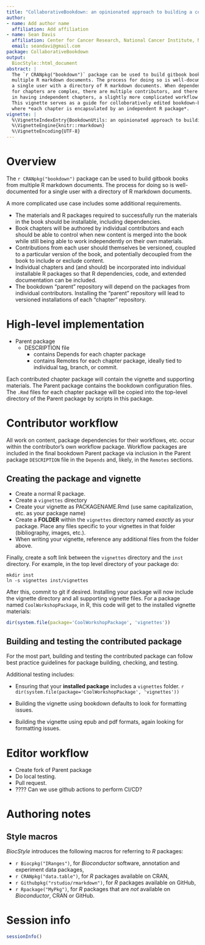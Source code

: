 ```yaml
---
title: "CollaborativeBookdown: an opinionated approach to building a collaborative bookdown book"
author:
- name: Add author name
  affiliation: Add affiliation
- name: Sean Davis
  affiliation: Center for Cancer Research, National Cancer Institute, National Institutes of Health, Bethesda, MD
  email: seandavi@gmail.com
package: CollaborativeBookdown
output:
  BiocStyle::html_document
abstract: |
  The `r CRANpkg("bookdown")` package can be used to build gitbook books from
  multiple R markdown documents. The process for doing so is well-documented for
  a single user with a directory of R markdown documents. When dependencies 
  for chapters are complex, there are multiple contributors, and there is interest
  in having independent chapters, a slightly more complicated workflow is necessary.
  This vignette serves as a guide for colloboratively edited bookdown-based material
  where *each chapter is encapsulated by an independent R package*.
vignette: |
  %\VignetteIndexEntry{BookdownUtils: an opinionated approach to building a collaborative bookdown book}
  %\VignetteEngine{knitr::rmarkdown}
  %\VignetteEncoding{UTF-8}
---
```


# Overview

The `r CRANpkg("bookdown")` package can be used to build gitbook books from
multiple R markdown documents. The process for doing so is well-documented for
a single user with a directory of R markdown documents. 

A more complicated use case includes some additional requirements.

- The materials and R packages required to successfully run the materials
in the book should be installable, including dependencies.
- Book chapters will be authored by individual contributors and each should
be able to control when new content is merged into the book while still
being able to work independently on their own materials.
- Contributions from each user should themselves be versioned, coupled to a
particular version of the book, and potentially decoupled from the book to 
include or exclude content.
- Individual chapters and (and should) be incorporated into individual installable
R packages so that R dependencies, code, and extended documentation can be included.
- The bookdown "parent" repository will depend on the packages from individual 
contributors. Installing the "parent" repository will lead to versioned installations
of each "chapter" repository.

# High-level implementation

- Parent package
  - DESCRIPTION file
    - contains Depends for each chapter package
    - contains Remotes for each chapter package, ideally tied to individual tag, branch, or commit.

Each contributed chapter package will contain the vignette and supporting materials. The Parent
package contains the bookdown configuration files. The `.Rmd` files for each chapter package will
be copied into the top-level directory of the Parent package by scripts in this package. 


# Contributor workflow

All work on content, package dependencies for their workflows, etc. occur
within the contributor's own workflow package. Workflow packages are included 
in the final bookdown Parent package via inclusion in the Parent package `DESCRIPTION`
file in the `Depends` and, likely, in the `Remotes` sections.

## Creating the package and vignette

- Create a normal R package.
- Create a `vignettes` directory
- Create your vignette as PACKAGENAME.Rmd (use same capitalization, etc. as your package name)
- Create a **FOLDER** within the `vignettes` directory named *exactly* as your package. Place any
files specific to your vignettes in that folder (bibliography, images, etc.). 
- When writing your vignette, reference any additional files from the folder above. 

Finally, create a soft link between the `vignettes` directory and the `inst` directory. For example, in the 
top level directory of your package do:

```
mkdir inst
ln -s vignettes inst/vignettes
```

After this, commit to git if desired. Installing your package will now include the vignette directory and 
all supporting vignette files. For a package named `CoolWorkshopPackage`, in R, this code will
get to the installed vignette materials:

```r
dir(system.file(package='CoolWorkshopPackage', 'vignettes'))
```

## Building and testing the contributed package

For the most part, building and testing the contributed package can follow best practice guidelines for
package building, checking, and testing. 

Additional testing includes:

- Ensuring that your **installed package** includes a `vignettes` folder. 
    ```r
    dir(system.file(package='CoolWorkshopPackage', 'vignettes'))
    ```

- Building the vignette using bookdown defaults to look for formatting issues.
- Building the vignette using epub and pdf formats, again looking for formatting issues.


# Editor workflow

- Create fork of Parent package
- Do local testing.
- Pull request.
- ???? Can we use github actions to perform CI/CD?

# Authoring notes

## Style macros

_BiocStyle_ introduces the following macros for referring to _R_ packages:

* `r Biocpkg("IRanges")`, for _Bioconductor_ software, annotation and experiment data packages,
* `r CRANpkg("data.table")`, for _R_ packages available on CRAN,
* `r Githubpkg("rstudio/rmarkdown")`, for _R_ packages available on GitHub,
* `r Rpackage("MyPkg")`, for _R_ packages that are _not_ available on _Bioconductor_, CRAN or GitHub.

# Session info {.unnumbered}

```r
sessionInfo()
```
